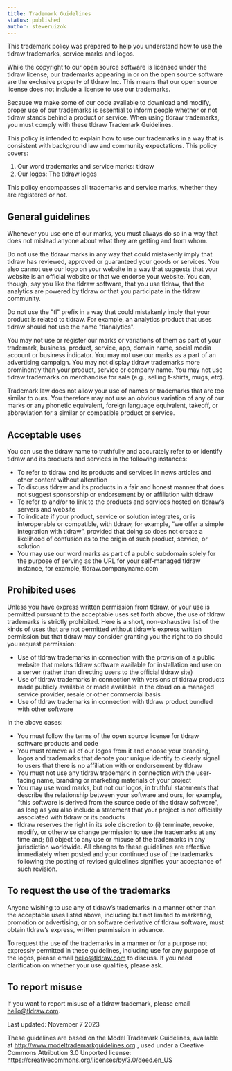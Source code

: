 ```yaml
---
title: Trademark Guidelines
status: published
author: steveruizok
---
```


This trademark policy was prepared to help you understand how to use the tldraw trademarks, service marks and logos.

While the copyright to our open source software is licensed under the tldraw license, our trademarks appearing in or on the open source software are the exclusive property of tldraw Inc. This means that our open source license does not include a license to use our trademarks.

Because we make some of our code available to download and modify, proper use of our trademarks is essential to inform people whether or not tldraw stands behind a product or service. When using tldraw trademarks, you must comply with these tldraw Trademark Guidelines.

This policy is intended to explain how to use our trademarks in a way that is consistent with background law and community expectations. This policy covers:

1. Our word trademarks and service marks: tldraw
2. Our logos: The tldraw logos

This policy encompasses all trademarks and service marks, whether they are registered or not.

## General guidelines

Whenever you use one of our marks, you must always do so in a way that does not mislead anyone about what they are getting and from whom.

Do not use the tldraw marks in any way that could mistakenly imply that tldraw has reviewed, approved or guaranteed your goods or services. You also cannot use our logo on your website in a way that suggests that your website is an official website or that we endorse your website. You can, though, say you like the tldraw software, that you use tldraw, that the analytics are powered by tldraw or that you participate in the tldraw community.

Do not use the "tl" prefix in a way that could mistakenly imply that your product is related to tldraw. For example, an analytics product that uses tldraw should not use the name "tlanalytics".

You may not use or register our marks or variations of them as part of your trademark, business, product, service, app, domain name, social media account or business indicator. You may not use our marks as a part of an advertising campaign. You may not display tldraw trademarks more prominently than your product, service or company name. You may not use tldraw trademarks on merchandise for sale (e.g., selling t-shirts, mugs, etc).

Trademark law does not allow your use of names or trademarks that are too similar to ours. You therefore may not use an obvious variation of any of our marks or any phonetic equivalent, foreign language equivalent, takeoff, or abbreviation for a similar or compatible product or service.

## Acceptable uses

You can use the tldraw name to truthfully and accurately refer to or identify tldraw and its products and services in the following instances:

- To refer to tldraw and its products and services in news articles and other content without alteration
- To discuss tldraw and its products in a fair and honest manner that does not suggest sponsorship or endorsement by or affiliation with tldraw
- To refer to and/or to link to the products and services hosted on tldraw’s servers and website
- To indicate if your product, service or solution integrates, or is interoperable or compatible, with tldraw, for example, “we offer a simple integration with tldraw”, provided that doing so does not create a likelihood of confusion as to the origin of such product, service, or solution
- You may use our word marks as part of a public subdomain solely for the purpose of serving as the URL for your self-managed tldraw instance, for example, tldraw.companyname.com

## Prohibited uses

Unless you have express written permission from tldraw, or your use is permitted pursuant to the acceptable uses set forth above, the use of tldraw trademarks is strictly prohibited. Here is a short, non-exhaustive list of the kinds of uses that are not permitted without tldraw’s express written permission but that tldraw may consider granting you the right to do should you request permission:

- Use of tldraw trademarks in connection with the provision of a public website that makes tldraw software available for installation and use on a server (rather than directing users to the official tldraw site)
- Use of tldraw trademarks in connection with versions of tldraw products made publicly available or made available in the cloud on a managed service provider, resale or other commercial basis
- Use of tldraw trademarks in connection with tldraw product bundled with other software

In the above cases:

- You must follow the terms of the open source license for tldraw software products and code
- You must remove all of our logos from it and choose your branding, logos and trademarks that denote your unique identity to clearly signal to users that there is no affiliation with or endorsement by tldraw
- You must not use any tldraw trademark in connection with the user-facing name, branding or marketing materials of your project
- You may use word marks, but not our logos, in truthful statements that describe the relationship between your software and ours, for example, “this software is derived from the source code of the tldraw software”, as long as you also include a statement that your project is not officially associated with tldraw or its products
- tldraw reserves the right in its sole discretion to (i) terminate, revoke, modify, or otherwise change permission to use the trademarks at any time and; (ii) object to any use or misuse of the trademarks in any jurisdiction worldwide. All changes to these guidelines are effective immediately when posted and your continued use of the trademarks following the posting of revised guidelines signifies your acceptance of such revision.

## To request the use of the trademarks

Anyone wishing to use any of tldraw’s trademarks in a manner other than the acceptable uses listed above, including but not limited to marketing, promotion or advertising, or on software derivative of tldraw software, must obtain tldraw’s express, written permission in advance.

To request the use of the trademarks in a manner or for a purpose not expressly permitted in these guidelines, including use for any purpose of the logos, please email [hello@tldraw.com](mailto:hello@tldraw.com) to discuss. If you need clarification on whether your use qualifies, please ask.

## To report misuse

If you want to report misuse of a tldraw trademark, please email [hello@tldraw.com](mailto:hello@tldraw.com).

Last updated: November 7 2023

These guidelines are based on the Model Trademark Guidelines, available at http://www.modeltrademarkguidelines.org., used under a Creative Commons Attribution 3.0 Unported license: https://creativecommons.org/licenses/by/3.0/deed.en_US
